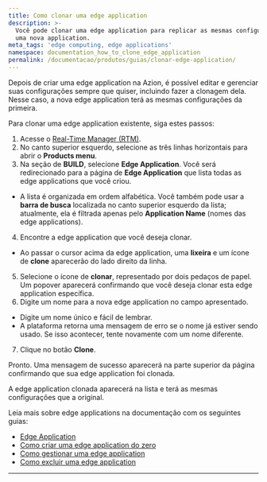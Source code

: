 ```yaml
---
title: Como clonar uma edge application
description: >-
  Você pode clonar uma edge application para replicar as mesmas configurações em
  uma nova application.
meta_tags: 'edge computing, edge applications'
namespace: documentation_how_to_clone_edge_application
permalink: /documentacao/produtos/guias/clonar-edge-application/
---
```



Depois de criar uma edge application na Azion, é possível editar e gerenciar suas configurações sempre que quiser, incluindo fazer a clonagem dela. Nesse caso, a nova edge application terá as mesmas configurações da primeira.

Para clonar uma edge application existente, siga estes passos:

1. Acesse o [Real-Time Manager (RTM)](https://manager.azion.com/).
2. No canto superior esquerdo, selecione as três linhas horizontais para abrir o **Products menu**.
3. Na seção de **BUILD**, selecione **Edge Application**. Você será redirecionado para a página de **Edge Application** que lista todas as edge applications que você criou.
- A lista é organizada em ordem alfabética. Você também pode usar a **barra de busca** localizada no canto superior esquerdo da lista; atualmente, ela é filtrada apenas pelo **Application Name** (nomes das edge applications).
4. Encontre a edge application que você deseja clonar.
- Ao passar o cursor acima da edge application, uma **lixeira** e um ícone de **clone** aparecerão do lado direito da linha.
5. Selecione o ícone de **clonar**, representado por dois pedaços de papel. Um popover aparecerá confirmando que você deseja clonar esta edge application específica.
6. Digite um nome para a nova edge application no campo apresentado.
- Digite um nome único e fácil de lembrar.
- A plataforma retorna uma mensagem de erro se o nome já estiver sendo usado. Se isso acontecer, tente novamente com um nome diferente.
7. Clique no botão **Clone**.

Pronto. Uma mensagem de sucesso aparecerá na parte superior da página confirmando que sua edge application foi clonada.

A edge application clonada aparecerá na lista e terá as mesmas configurações que a original.

Leia mais sobre edge applications na documentação com os seguintes guias:

- [Edge Application](/pt-br/documentacao/produtos/build/edge-application/)
- [Como criar uma edge application do zero](/pt-br/documentacao/produtos/ponto-de-partida/#build-edge-app)
- [Como gestionar uma edge application](/pt-br/documentacao/produtos/ponto-de-partida/#settings-app)
- [Como excluir uma edge application](/pt-br/documentacao/produtos/guias/excluir-edge-application/)




---

